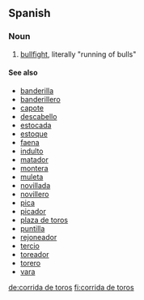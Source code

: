 ==Spanish==

===Noun===
{{es-noun|f|corridas de toros}}

# [[bullfight]], literally "running of bulls"

====See also====
* [[banderilla]]
* [[banderillero]]
* [[capote]]
* [[descabello]]
* [[estocada]]
* [[estoque]]
* [[faena]]
* [[indulto]]
* [[matador]]
* [[montera]]
* [[muleta]]
* [[novillada]]
* [[novillero]]
* [[pica]]
* [[picador]]
* [[plaza de toros]]
* [[puntilla]]
* [[rejoneador]]
* [[tercio]]
* [[toreador]]
* [[torero]]
* [[vara]]

[[de:corrida de toros]]
[[fi:corrida de toros]]